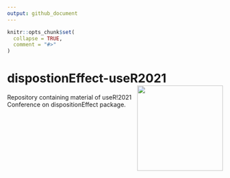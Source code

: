 ```yaml
---
output: github_document
---
```


<!-- README.md is generated from README.Rmd. Please edit that file -->

```r
knitr::opts_chunk$set(
  collapse = TRUE,
  comment = "#>"
)
```

# dispostionEffect-useR2021 <a href='https://marcozanotti.github.io/dispositionEffect/index.html'><img src="presentation/figures/logo.png" align="right" height="200"/></a>

Repository containing material of useR!2021 Conference on dispositionEffect package.
